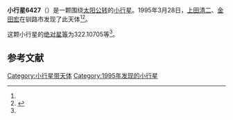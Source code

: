 {{Infobox planet
| bgcolour = #FFFFC0
| name = 6427
| symbol = 
| image = 
| caption = 
| discovery = yes
| discovery_ref = 
| discoverer = [[上田清二|上田清二]]、[[金田宏|金田宏]]
| discovery_site = [[钏路市|钏路市]] 
| discovered = 1995年3月28日
| designations = yes
| mp_name = 
| named_after = 
| alt_names = 1995 FY/ 1972 TA5 / 1979 WL5 / 1985 JM2 / 1986 UY3 / 1988 GN2 / 1988 JW1 / 1989 SE10
| mp_category = [[主带小行星|主带小行星]]
| orbit_ref = <ref name="a">[http://ssd.jpl.nasa.gov/sbdb.cgi?sstr=6427 6427] {{Wayback|url=http://ssd.jpl.nasa.gov/sbdb.cgi?sstr=6427 |date=20110610035718 }}，小行星數據庫瀏覽器（JPL Small-Body Database Browser）－[[美国国家航空航天局|美国国家航空航天局]]喷气推进实验室</ref>
| epoch = 2456400.5 (2013年4月18日更新)
| aphelion = {{convert|2.5524761|AU|km|3|abbr=on|lk=out}}
| perihelion = {{convert|1.9710729|AU|km|3|abbr=on}}
| semimajor = {{convert|2.2617745|AU|km|3|abbr=on}}
| eccentricity = 0.1285281
| period = 1242.431264 [[日|日]]<br />3.4[[儒略年|儒略年]]
| avg_speed = 
| inclination = 4.67393
| asc_node = 338.25012
| mean_anomaly = 
| arg_peri = 322.10705
| satellites = 
| physical_characteristics = yes
| dimensions = 
| mass = 
| density = 
| surface_grav = 
| escape_velocity = 
| sidereal_day = 
| axial_tilt = 
| pole_ecliptic_lat = 
| pole_ecliptic_lon = 
| albedo = 
| temperatures= 
| temp_name1 = 
| mean_temp_1 = 
| max_temp_1 = 
| temp_name2 = 
| max_temp_2 = 
| spectral_type = 
| abs_magnitude = 322.10705
}}

'''小行星6427'''（{{lang-en|6427}}）是一颗围绕[[太阳|太阳]][[公转|公转]]的[[小行星|小行星]]。1995年3月28日，[[上田清二|上田清二]]、[[金田宏|金田宏]]在钏路市发现了此天体<ref name="a" /><ref>{{cite news|title=小行星列表|url=http://cfa-www.harvard.edu/iau/lists/NumberedMPs.txt|accessdate=2013-07-08|newspaper=哈佛大学|archive-date=2008-05-17|archive-url=https://web.archive.org/web/20080517010638/http://cfa-www.harvard.edu/iau/lists/NumberedMPs.txt|dead-url=no}}</ref>。

这颗小行星的[[绝对星等|绝对星等]]为322.10705等<ref name="a" />。

==参考文献==
{{reflist}}
{{Minor Planet Number|[[小行星6426|小行星6426]]|[[小行星6428|小行星6428]]}}

{{小天体}}

[[Category:小行星带天体|Category:小行星带天体]]
[[Category:1995年发现的小行星|Category:1995年发现的小行星]]

{{asteroid-stub}}